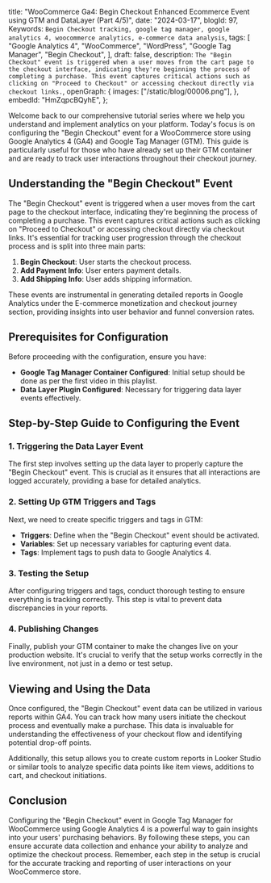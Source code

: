  title:
  "WooCommerce Ga4: Begin Checkout Enhanced Ecommerce Event using GTM and DataLayer (Part 4/5)",
 date: "2024-03-17",
 blogId: 97,
 Keywords: `Begin Checkout tracking, google tag manager, google analytics 4, woocommerce analytics, e-commerce data analysis`,
 tags: [
  "Google Analytics 4",
  "WooCommerce",
  "WordPress",
  "Google Tag Manager",
  "Begin Checkout",
 ],
 draft: false,
 description: `The "Begin Checkout" event is triggered when a user moves from the cart page to the checkout interface, indicating they're beginning the process of completing a purchase. This event captures critical actions such as clicking on "Proceed to Checkout" or accessing checkout directly via checkout links.`,
 openGraph: {
  images: ["/static/blog/00006.png"],
 },
 embedId: "HmZqpcBQyhE",
};

<BlogHeader metadata={metadata} />

Welcome back to our comprehensive tutorial series where we help you understand and implement analytics on your platform. Today's focus is on configuring the "Begin Checkout" event for a WooCommerce store using Google Analytics 4 (GA4) and Google Tag Manager (GTM). This guide is particularly useful for those who have already set up their GTM container and are ready to track user interactions throughout their checkout journey.

## Understanding the "Begin Checkout" Event

The "Begin Checkout" event is triggered when a user moves from the cart page to the checkout interface, indicating they're beginning the process of completing a purchase. This event captures critical actions such as clicking on "Proceed to Checkout" or accessing checkout directly via checkout links. It's essential for tracking user progression through the checkout process and is split into three main parts:

1. **Begin Checkout**: User starts the checkout process.
2. **Add Payment Info**: User enters payment details.
3. **Add Shipping Info**: User adds shipping information.

These events are instrumental in generating detailed reports in Google Analytics under the E-commerce monetization and checkout journey section, providing insights into user behavior and funnel conversion rates.

## Prerequisites for Configuration

Before proceeding with the configuration, ensure you have:

- **Google Tag Manager Container Configured**: Initial setup should be done as per the first video in this playlist.
- **Data Layer Plugin Configured**: Necessary for triggering data layer events effectively.

## Step-by-Step Guide to Configuring the Event

### 1. Triggering the Data Layer Event

The first step involves setting up the data layer to properly capture the "Begin Checkout" event. This is crucial as it ensures that all interactions are logged accurately, providing a base for detailed analytics.

### 2. Setting Up GTM Triggers and Tags

Next, we need to create specific triggers and tags in GTM:

- **Triggers**: Define when the "Begin Checkout" event should be activated.
- **Variables**: Set up necessary variables for capturing event data.
- **Tags**: Implement tags to push data to Google Analytics 4.

### 3. Testing the Setup

After configuring triggers and tags, conduct thorough testing to ensure everything is tracking correctly. This step is vital to prevent data discrepancies in your reports.

### 4. Publishing Changes

Finally, publish your GTM container to make the changes live on your production website. It's crucial to verify that the setup works correctly in the live environment, not just in a demo or test setup.

## Viewing and Using the Data

Once configured, the "Begin Checkout" event data can be utilized in various reports within GA4. You can track how many users initiate the checkout process and eventually make a purchase. This data is invaluable for understanding the effectiveness of your checkout flow and identifying potential drop-off points.

Additionally, this setup allows you to create custom reports in Looker Studio or similar tools to analyze specific data points like item views, additions to cart, and checkout initiations.

## Conclusion

Configuring the "Begin Checkout" event in Google Tag Manager for WooCommerce using Google Analytics 4 is a powerful way to gain insights into your users' purchasing behaviors. By following these steps, you can ensure accurate data collection and enhance your ability to analyze and optimize the checkout process. Remember, each step in the setup is crucial for the accurate tracking and reporting of user interactions on your WooCommerce store.
